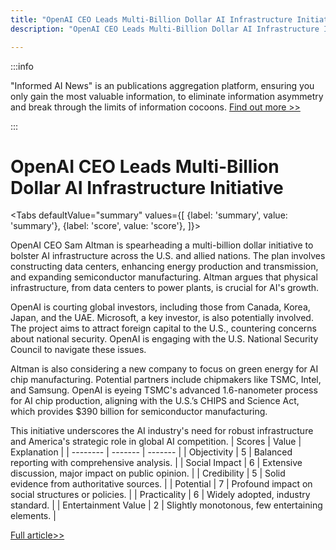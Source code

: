 ```yaml
---
title: "OpenAI CEO Leads Multi-Billion Dollar AI Infrastructure Initiative"
description: "OpenAI CEO Leads Multi-Billion Dollar AI Infrastructure Initiative"

---
```



:::info

"Informed AI News" is an publications aggregation platform, ensuring you only gain the most valuable information, to eliminate information asymmetry and break through the limits of information cocoons.  [Find out more >>](/)

:::

# OpenAI CEO Leads Multi-Billion Dollar AI Infrastructure Initiative


<Tabs
	defaultValue="summary"
	values={[
	{label: 'summary', value: 'summary'},
	{label: 'score', value: 'score'},
]}>
<TabItem value="summary">


OpenAI CEO Sam Altman is spearheading a multi-billion dollar initiative to bolster AI infrastructure across the U.S. and allied nations. The plan involves constructing data centers, enhancing energy production and transmission, and expanding semiconductor manufacturing. Altman argues that physical infrastructure, from data centers to power plants, is crucial for AI's growth.

OpenAI is courting global investors, including those from Canada, Korea, Japan, and the UAE. Microsoft, a key investor, is also potentially involved. The project aims to attract foreign capital to the U.S., countering concerns about national security. OpenAI is engaging with the U.S. National Security Council to navigate these issues.

Altman is also considering a new company to focus on green energy for AI chip manufacturing. Potential partners include chipmakers like TSMC, Intel, and Samsung. OpenAI is eyeing TSMC's advanced 1.6-nanometer process for AI chip production, aligning with the U.S.’s CHIPS and Science Act, which provides $390 billion for semiconductor manufacturing.

This initiative underscores the AI industry's need for robust infrastructure and America's strategic role in global AI competition.
</TabItem>
<TabItem value="score">
	| Scores     | Value   | Explanation |
	| -------- | ------- | ------- |
	| Objectivity  | 5    | Balanced reporting with comprehensive analysis.    |
	| Social Impact | 6     | Extensive discussion, major impact on public opinion.    |
	| Credibility    | 5    | Solid evidence from authoritative sources.    |
	| Potential    | 7    | Profound impact on social structures or policies.    |
	| Practicality    | 6    | Widely adopted, industry standard.    |
	| Entertainment Value    | 2    | Slightly monotonous, few entertaining elements.    |
</TabItem>
</Tabs>

[Full article>>](https://www.mittrchina.com/news/detail/13742)
